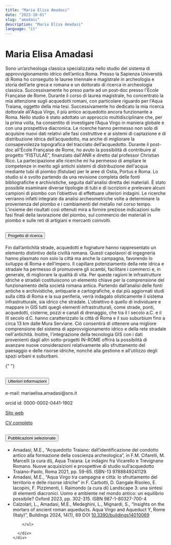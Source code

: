 ```yaml
---
title: "Maria Elisa Amadasi"
date: "2023-10-01"
slug: "amadasi"
description: "Maria Elisa Amadasi"
language: "it"
---
```


# Maria Elisa Amadasi

Sono un’archeologa classica specializzata nello studio del sistema di approvvigionamento idrico dell’antica Roma. Presso la Sapienza Università di Roma ho conseguito le lauree triennale e magistrale in archeologia e storia dell’arte greca e romana e un dottorato di ricerca in archeologia classica. Successivamente ho preso parte ad un post-doc presso l'École Française de Rome.
Durante il corso di laurea magistrale, ho concentrato la mia attenzione sugli acquedotti romani, con particolare riguardo per l'Aqua Traiana, oggetto della mia tesi. Successivamente ho dedicato la mia ricerca dottorale all'Aqua Virgo, il più antico acquedotto ancora funzionante a Roma. Nello studio è stato adottato un approccio multidisciplinare che, per la prima volta, ha consentito di investigare l’Aqua Virgo in maniera globale e con una prospettiva diacronica. Le ricerche hanno permesso non solo di acquisire nuovi dati relativi alle fasi costruttive e ai sistemi di captazione e di distribuzione idrica dell’acquedotto, ma anche di migliorare la consapevolezza topografica del tracciato dell’acquedotto.
Durante il post-doc all'École Française de Rome, ho avuto la possibilità di contribuire al progetto “FISTULAE”, finanziato dall'ANR e diretto dal professor Christian Rico. La partecipazione alle ricerche mi ha permesso di ampliare le competenze in merito agli antichi sistemi di distribuzione dell'acqua mediante tubi di piombo (fistulae) per le aree di Ostia, Portus e Roma. Lo studio si è svolto partendo da una revisione completa delle fonti bibliografiche e archivistiche, seguita dall'analisi diretta dei materiali. È stato possibile esaminare diverse tipologie di tubi e di iscrizioni e prelevare alcuni campioni di piombo con l’obiettivo di effettuare ulteriori indagini. Le ricerche verranno infatti integrate da analisi archeometriche volte a determinare la provenienza del piombo e i cambiamenti del metallo nel corso tempo. L’insieme dei risultati così ottenuti mira a fornire preziose indicazioni sulle fasi finali della lavorazione del piombo, sul commercio dei materiali in piombo e sulle reti di artigiani e mercanti coinvolti.

<div class="accordion my-5" id="accordionExample">
  <div class="accordion-item">
    <h2 class="accordion-header" id="headingOne">
      <button
        class="accordion-button"
        type="button"
        data-bs-toggle="collapse"
        data-bs-target="#collapseOne"
        aria-expanded="true"
        aria-controls="collapseOne"
      >
        Progetto di ricerca
      </button>
    </h2>
    <div
      id="collapseOne"
      class="accordion-collapse collapse show"
      aria-labelledby="headingOne"
      data-bs-parent="#accordionExample"
    >
      <div class="accordion-body">
        <p>
     Fin dall’antichità strade, acquedotti e fognature hanno rappresentato un elemento distintivo della civiltà romana. Questi capolavori di ingegneria hanno plasmato non solo la città ma anche la campagna, favorendo lo sviluppo di Roma e dell’impero. Il capillare potenziamento della rete idrica e stradale ha permesso di promuovere gli scambi, facilitare i commerci e, in generale, di migliorare la qualità di vita. Per queste ragioni le infrastrutture idriche e stradali costituiscono un elemento chiave per la comprensione del funzionamento della società romana antica. Partendo dall’analisi delle fonti antiche e archivistiche, antiquarie e cartografiche, e dai più aggiornati studi sulla città di Roma e la sua periferia, verrà indagato olisticamente il sistema infrastrutturale, sia idrico che stradale. L'obiettivo è quello di individuare e mappare in GIS tutti quegli elementi infrastrutturali, come strade, ponti, acquedotti, cisterne, pozzi e canali di drenaggio, che tra il I secolo a.C. e il III secolo d.C. hanno caratterizzato la città di Roma e il suo suburbium fino a circa 13 km dalle Mura Serviane. Ciò consentirà di ottenere una migliore comprensione del sistema di approvvigionamento idrico e della rete stradale nell'antichità. Inoltre, l'integrazione della tecnologia GIS con i dati provenienti dagli altri sotto-progetti IN-ROME offrirà la possibilità di avanzare nuove considerazioni relativamente allo sfruttamento del paesaggio e delle risorse idriche, nonché alla gestione e all’utilizzo degli spazi urbani e suburbani.
        </p>
      </div>
    </div>
  </div>

{" "}

<div class="accordion-item">
  <h2 class="accordion-header" id="headingTwo">
    <button
      class="accordion-button collapsed"
      type="button"
      data-bs-toggle="collapse"
      data-bs-target="#collapseTwo"
      aria-expanded="false"
      aria-controls="collapseTwo"
    >
      Ulteriori informazioni
    </button>
  </h2>
  <div
    id="collapseTwo"
    class="accordion-collapse collapse"
    aria-labelledby="headingTwo"
    data-bs-parent="#accordionExample"
  >
    <div class="accordion-body">
      <p>e-mail: mariaelisa.amadasi@sns.it</p>
      <p>orcid id: 0000-0002-0441-1902</p>
      <p>
        <a
          href="https://sns.academia.edu/MariaElisaAmadasi"
          target="_blank"
          rel="noopener noreferrer"
        >
          Sito web
        </a>
      </p>
      <p>
        <a href="" target="_blank" rel="noopener noreferrer">
          CV completo
        </a>
      </p>
    </div>
  </div>
</div>

  <div class="accordion-item">
    <h2 class="accordion-header" id="headingThree">
      <button
        class="accordion-button collapsed"
        type="button"
        data-bs-toggle="collapse"
        data-bs-target="#collapseThree"
        aria-expanded="false"
        aria-controls="collapseThree"
      >
        Pubblicazioni selezionate
      </button>
    </h2>
    <div
      id="collapseThree"
      class="accordion-collapse collapse"
      aria-labelledby="headingThree"
      data-bs-parent="#accordionExample"
    >
      <div class="accordion-body">
    <ul>
          <li>
          Amadasi, M.E., “Acquedotto Traiano: dall’identificazione del condotto antico alla formazione della coscienza archeologica”, in F.M. Cifarelli, M. Marcelli (a cura di), Aqua Traiana. Le indagini fra Vicarello e Trevignano Romano. Nuove acquisizioni e prospettive di studio sull’acquedotto Traiano-Paolo, Roma 2021, pp. 59-65. ISBN-13 9788849241129.
          </li>
          <li>
          Amadasi, M.E., “Aqua Virgo tra campagna e città: lo sfruttamento del territorio e delle risorse idriche” in F. Carbotti, D. Gangale Risoleo, E. Iacopini, F. Pizzimenti, I. Raimondo (a cura di) Landscape 3: una sintesi di elementi diacronici. Uomo e ambiente nel mondo antico: un equilibrio possibile? Oxford 2023, pp. 302-315. ISBN 987-1-80327-700-4
          </li>
          <li>
Calzolari, L., Amadasi, M.E., Medeghini, L., Mignardi, S., “Insights on the mortars of ancient roman aqueducts. Aqua Virgo and Aqueduct Y, Rome (Italy)”, Buildings 2024, 14(1), 69 DOI <a href="https://doi.org/10.3390/buildings14010069" target="_blank">10.3390/buildings14010069</a>
          </li>
         
        </ul>

      </div>
    </div>

  </div>
</div>
